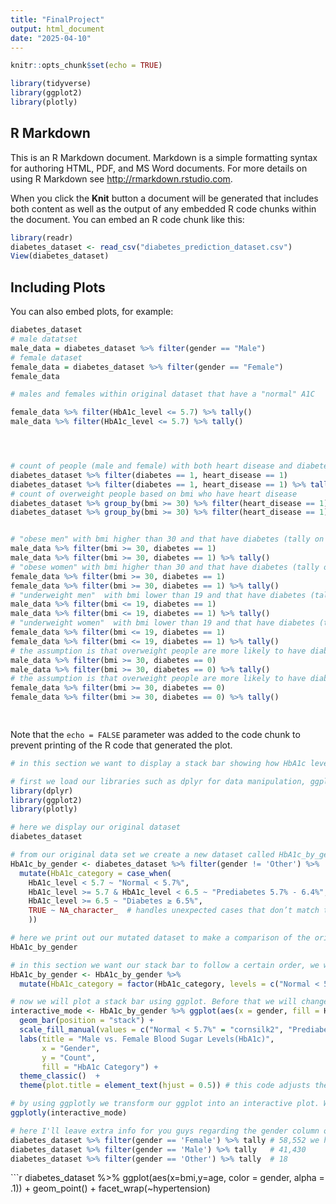 ```yaml
---
title: "FinalProject"
output: html_document
date: "2025-04-10"
---
```


```r
knitr::opts_chunk$set(echo = TRUE)

library(tidyverse)
library(ggplot2)
library(plotly)

```

## R Markdown





This is an R Markdown document. Markdown is a simple formatting syntax for authoring HTML, PDF, and MS Word documents. For more details on using R Markdown see <http://rmarkdown.rstudio.com>.

When you click the **Knit** button a document will be generated that includes both content as well as the output of any embedded R code chunks within the document. You can embed an R code chunk like this:

```r
library(readr)
diabetes_dataset <- read_csv("diabetes_prediction_dataset.csv")
View(diabetes_dataset)
```

## Including Plots

You can also embed plots, for example:

```r
diabetes_dataset
# male datatset
male_data = diabetes_dataset %>% filter(gender == "Male")
# female dataset
female_data = diabetes_dataset %>% filter(gender == "Female")
female_data

# males and females within original dataset that have a "normal" A1C

female_data %>% filter(HbA1c_level <= 5.7) %>% tally()
male_data %>% filter(HbA1c_level <= 5.7) %>% tally()




# count of people (male and female) with both heart disease and diabetes
diabetes_dataset %>% filter(diabetes == 1, heart_disease == 1)
diabetes_dataset %>% filter(diabetes == 1, heart_disease == 1) %>% tally()
# count of overweight people based on bmi who have heart disease
diabetes_dataset %>% group_by(bmi >= 30) %>% filter(heart_disease == 1)
diabetes_dataset %>% group_by(bmi >= 30) %>% filter(heart_disease == 1) 


# "obese men" with bmi higher than 30 and that have diabetes (tally on second line)
male_data %>% filter(bmi >= 30, diabetes == 1)
male_data %>% filter(bmi >= 30, diabetes == 1) %>% tally()
# "obese women" with bmi higher than 30 and that have diabetes (tally on second line)
female_data %>% filter(bmi >= 30, diabetes == 1)
female_data %>% filter(bmi >= 30, diabetes == 1) %>% tally()
# "underweight men"  with bmi lower than 19 and that have diabetes (tally on second line)
male_data %>% filter(bmi <= 19, diabetes == 1)
male_data %>% filter(bmi <= 19, diabetes == 1) %>% tally()
# "underweight women"  with bmi lower than 19 and that have diabetes (tally on second line)
female_data %>% filter(bmi <= 19, diabetes == 1)
female_data %>% filter(bmi <= 19, diabetes == 1) %>% tally()
# the assumption is that overweight people are more likely to have diabetes. Below is the code and tally of MEN who are overweight in terms of bmi and DONT have diabetes
male_data %>% filter(bmi >= 30, diabetes == 0)
male_data %>% filter(bmi >= 30, diabetes == 0) %>% tally()
# the assumption is that overweight people are more likely to have diabetes. Below is the code and tally of WOMEN who are overweight in terms of bmi and DONT have diabetes
female_data %>% filter(bmi >= 30, diabetes == 0)
female_data %>% filter(bmi >= 30, diabetes == 0) %>% tally()

 
```


Note that the `echo = FALSE` parameter was added to the code chunk to prevent printing of the R code that generated the plot.


```r
# in this section we want to display a stack bar showing how HbA1c levels (average blood sugar levels) can classify Males and Females in different categories such as Normal, Prediabetes, and Diabetes. From this plot we gain insight on how the distribution of Normal, Prediabetes, and Diabetes varies between both genders.

# first we load our libraries such as dplyr for data manipulation, ggplot2 for data visualization, and plotly to make our plot interactive.
library(dplyr)
library(ggplot2)
library(plotly)

# here we display our original dataset
diabetes_dataset

# from our original data set we create a new dataset called HbA1c_by_gender. For our new dataset we want to keep only the Male and Female gender and exclude Other, the way to do this is by filtering our gender column to not equal to 'Other'. We also create a new variable called HbA1c_category with the use of our mutate function. We use the case_when function to classify our HbA1c_level column and return different categories such as 'Normal', 'Prediabetes', and 'Diabetes'.
HbA1c_by_gender <- diabetes_dataset %>% filter(gender != 'Other') %>% 
  mutate(HbA1c_category = case_when(
    HbA1c_level < 5.7 ~ "Normal < 5.7%",
    HbA1c_level >= 5.7 & HbA1c_level < 6.5 ~ "Prediabetes 5.7% - 6.4%",
    HbA1c_level >= 6.5 ~ "Diabetes ≥ 6.5%",
    TRUE ~ NA_character_  # handles unexpected cases that don’t match the defined conditions keeping missing values as NA
    ))

# here we print out our mutated dataset to make a comparison of the original.
HbA1c_by_gender

# in this section we want our stack bar to follow a certain order, we want Normal at the top, Prediabetes at the middle, and Diabetes at the bottom. To do this we will mutate our HbA1c_category column to an ordered categorical variable with the use of the factor function, the levels argument helps to set the order we want.
HbA1c_by_gender <- HbA1c_by_gender %>%
  mutate(HbA1c_category = factor(HbA1c_category, levels = c("Normal < 5.7%", "Prediabetes 5.7% - 6.4%", "Diabetes ≥ 6.5%")))

# now we will plot a stack bar using ggplot. Before that we will change the name of our data set to 'Interactive_mode' that way we can easily incorporate our data set to ggplotly. The scale_fill_manual function is used to manually assign colors to the different categories.
interactive_mode <- HbA1c_by_gender %>% ggplot(aes(x = gender, fill = HbA1c_category)) +
  geom_bar(position = "stack") +
  scale_fill_manual(values = c("Normal < 5.7%" = "cornsilk2", "Prediabetes 5.7% - 6.4%" = "darkkhaki", "Diabetes ≥ 6.5%" = "darkgoldenrod")) +
  labs(title = "Male vs. Female Blood Sugar Levels(HbA1c)",
       x = "Gender",
       y = "Count",
       fill = "HbA1c Category") +
  theme_classic()  +
  theme(plot.title = element_text(hjust = 0.5)) # this code adjusts the tittle to the middle

# by using ggplotly we transform our ggplot into an interactive plot. When approaching the table we are able to see the count, gender, and HbA1c_category for any of the stacked bars.
ggplotly(interactive_mode)
```

```r
# here I'll leave extra info for you guys regarding the gender column of the original data set
diabetes_dataset %>% filter(gender == 'Female') %>% tally # 58,552 we have 17,122 more females than males in this data set
diabetes_dataset %>% filter(gender == 'Male') %>% tally   # 41,430	
diabetes_dataset %>% filter(gender == 'Other') %>% tally  # 18	
```




```r
diabetes_dataset %>% ggplot(aes(x=bmi,y=age, color = gender, alpha = .1)) + geom_point() + facet_wrap(~hypertension)

















